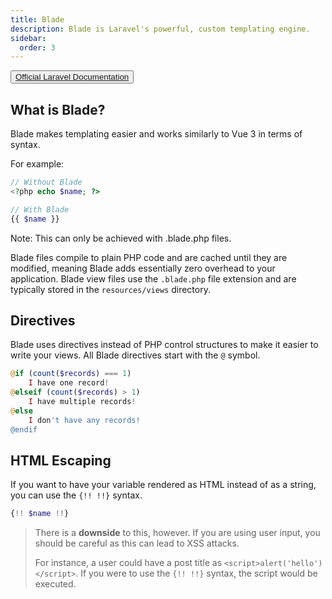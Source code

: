 ---
title: Blade
description: Blade is Laravel's powerful, custom templating engine.
sidebar:
  order: 3
---
<button> [Official Laravel Documentation](https://laravel.com/docs/10.x/blade) </button>

## What is Blade?
Blade makes templating easier and works similarly to Vue 3
in terms of syntax.

For example:

```php
// Without Blade
<?php echo $name; ?>

// With Blade
{{ $name }}
```
Note: This can only be achieved with .blade.php files.

Blade files compile to plain PHP code and are cached until they are modified, meaning Blade adds essentially zero overhead to your application. Blade view files use the `.blade.php` file extension and are typically stored in the `resources/views` directory.

## Directives
Blade uses directives instead of PHP control structures to make it easier to write your views. All Blade directives start with the `@` symbol.


```php
@if (count($records) === 1)
    I have one record!
@elseif (count($records) > 1)
    I have multiple records!
@else
    I don't have any records!
@endif
```

## HTML Escaping
If you want to have your variable rendered as HTML instead of as
a string, you can use the `{!! !!}` syntax.

```php
{!! $name !!}
```

>There is a <b>downside</b> to this, however. If you are using user input, you should be careful as this can lead to XSS attacks.
>
> For instance, a user could have a post title as `<script>alert('hello')</script>`. If you were to use the `{!! !!}` syntax, the script would be executed.

